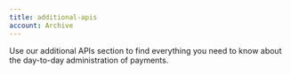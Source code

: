 ```yaml
---
title: additional-apis
account: Archive
---
```


Use our additional APIs section to find everything you need to know about the day-to-day administration of payments.
